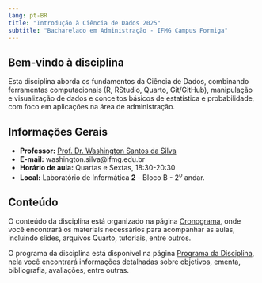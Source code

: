 ```yaml
---
lang: pt-BR
title: "Introdução à Ciência de Dados 2025"
subtitle: "Bacharelado em Administração - IFMG Campus Formiga"
---
```


## Bem-vindo à disciplina

Esta disciplina aborda os fundamentos da Ciência de Dados, combinando 
ferramentas computacionais (R, RStudio, Quarto, Git/GitHub), manipulação e 
visualização de dados e conceitos básicos de estatística e probabilidade, 
com foco em aplicações na área de administração.

## Informações Gerais

- **Professor:** [Prof. Dr. Washington Santos da Silva](https://washingtonsilva.github.io){target="_blank"}
- **E-mail:** washington.silva@ifmg.edu.br
- **Horário de aula:** Quartas e Sextas, 18:30-20:30
- **Local:** Laboratório de Informática **2** - Bloco B - 2$^{o}$ andar.

## Conteúdo

O conteúdo da disciplina está organizado na página
[Cronograma](cronograma.qmd), onde você encontrará os materiais 
necessários para acompanhar as aulas, incluindo slides, arquivos Quarto, 
tutoriais, entre outros.

O programa da disciplina está disponível na página 
[Programa da Disciplina](programa.qmd), nela você encontrará informações 
detalhadas sobre objetivos, ementa, bibliografia, avaliações, entre outras.